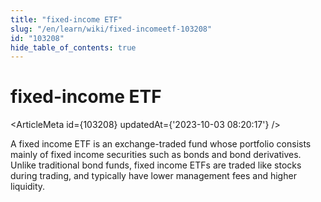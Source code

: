 ```yaml
---
title: "fixed-income ETF"
slug: "/en/learn/wiki/fixed-incomeetf-103208"
id: "103208"
hide_table_of_contents: true
---
```



# fixed-income ETF

<ArticleMeta id={103208} updatedAt={'2023-10-03 08:20:17'} />
<div className='border-solid border-b border-t-0 my-4 border-[var(--ifm-color-gray-300)]' />

A fixed income ETF is an exchange-traded fund whose portfolio consists mainly of fixed income securities such as bonds and bond derivatives. Unlike traditional bond funds, fixed income ETFs are traded like stocks during trading, and typically have lower management fees and higher liquidity.
